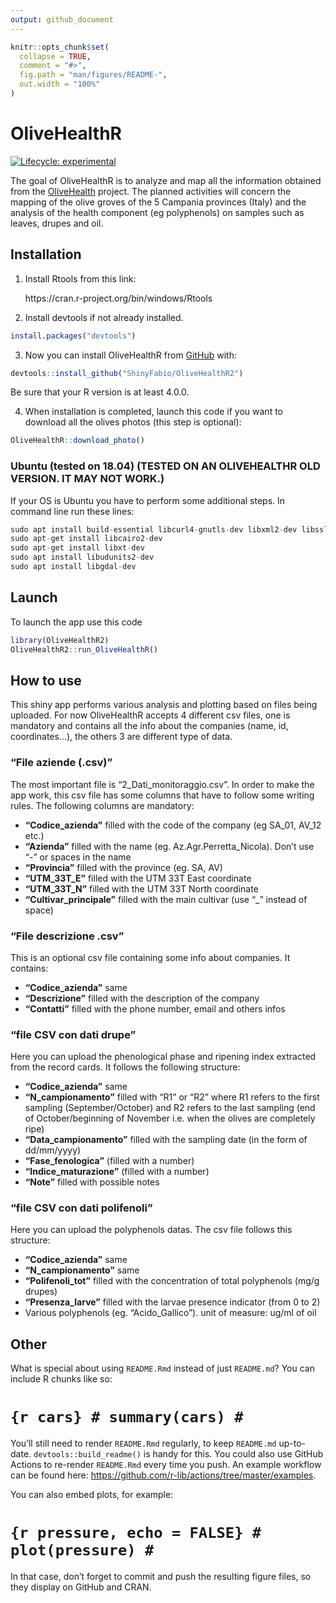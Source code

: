 ---
output: github_document
---

<!-- README.md is generated from README.Rmd. Please edit that file -->

```{r, include = FALSE}
knitr::opts_chunk$set(
  collapse = TRUE,
  comment = "#>",
  fig.path = "man/figures/README-",
  out.width = "100%"
)
```

# OliveHealthR

<!-- badges: start -->
[![Lifecycle: experimental](https://img.shields.io/badge/lifecycle-experimental-orange.svg)](https://www.tidyverse.org/lifecycle/#experimental)
<!-- badges: end -->

The goal of OliveHealthR is to analyze and map all the information obtained from the [OliveHealth](https://olivehealth.it) project. The planned activities will concern the mapping of the olive groves of the 5 Campania provinces (Italy) and the analysis of the health component (eg polyphenols) on samples such as leaves, drupes and oil.

## Installation


1. Install Rtools from this link:

    https://cran.r-project.org/bin/windows/Rtools


2. Install devtools if not already installed.

``` r
install.packages("devtools")
```


3. Now you can install OliveHealthR from [GitHub](https://github.com/ShinyFabio/OliveHealthR2) with:

``` r
devtools::install_github("ShinyFabio/OliveHealthR2")
```
Be sure that your R version is at least 4.0.0.


4. When installation is completed, launch this code if you want to download all the olives photos (this step is optional):

``` r
OliveHealthR::download_photo()
```


### Ubuntu (tested on 18.04) (TESTED ON AN OLIVEHEALTHR OLD VERSION. IT MAY NOT WORK.)

If your OS is Ubuntu you have to perform some additional steps. In command line run these lines:

``` r
sudo apt install build-essential libcurl4-gnutls-dev libxml2-dev libssl-dev   #for {devtools} library
sudo apt-get install libcairo2-dev                                            #for {Cairo} library
sudo apt-get install libxt-dev                                                #for {Cairo} library
sudo apt install libudunits2-dev                                              #for {units} library
sudo apt install libgdal-dev                                                  #for {sf} library

```


## Launch

To launch the app use this code


``` r
library(OliveHealthR2)
OliveHealthR2::run_OliveHealthR()
```

## How to use

This shiny app performs various analysis and plotting based on files being uploaded. For now OliveHealthR accepts 4 different csv files, one is mandatory and contains all the info about the companies (name, id, coordinates...), the others 3 are different type of data.

### "File aziende (.csv)"
The most important file is "2_Dati_monitoraggio.csv". In order to make the app work, this csv file has some columns that have to follow some writing rules. The following columns are mandatory:

- __"Codice_azienda"__ filled with the code of the company (eg SA_01, AV_12 etc.)
- __"Azienda"__ filled with the name (eg. Az.Agr.Perretta_Nicola). Don't use "-" or spaces in the name
- __"Provincia"__ filled with the province (eg. SA, AV)
- __"UTM_33T_E"__ filled with the UTM 33T East coordinate
- __"UTM_33T_N"__ filled with the UTM 33T North coordinate
- __"Cultivar_principale"__ filled with the main cultivar (use "_" instead of space)


### "File descrizione .csv"

This is an optional csv file containing some info about companies. It contains:

- __"Codice_azienda"__ same
- __"Descrizione"__ filled with the description of the company
- __"Contatti"__ filled with the phone number, email and others infos


### "file CSV con dati drupe"

Here you can upload the phenological phase and ripening index extracted from the record cards. It follows the following structure:

- __"Codice_azienda"__ same
- __"N_campionamento"__ filled with "R1" or "R2" where R1 refers to the first sampling (September/October) and R2 refers to the last sampling (end of October/beginning of November i.e. when the olives are completely ripe)
- __"Data_campionamento"__ filled with the sampling date (in the form of dd/mm/yyyy)
- __"Fase_fenologica"__ (filled with a number)
- __"Indice_maturazione"__ (filled with a number)
- __"Note"__ filled with possible notes

### "file CSV con dati polifenoli"

Here you can upload the polyphenols datas. The csv file follows this structure:

- __"Codice_azienda"__ same
- __"N_campionamento"__ same
- __"Polifenoli_tot"__ filled with the concentration of total polyphenols (mg/g drupes)
- __"Presenza_larve"__ filled with the larvae presence indicator (from 0 to 2)
- Various polyphenols (eg. "Acido_Gallico"). unit of measure: ug/ml of oil








## Other 

What is special about using `README.Rmd` instead of just `README.md`? You can include R chunks like so:

# ```{r cars}
# summary(cars)
# ```

You'll still need to render `README.Rmd` regularly, to keep `README.md` up-to-date. `devtools::build_readme()` is handy for this. You could also use GitHub Actions to re-render `README.Rmd` every time you push. An example workflow can be found here: <https://github.com/r-lib/actions/tree/master/examples>.

You can also embed plots, for example:

# ```{r pressure, echo = FALSE}
# plot(pressure)
# ```

In that case, don't forget to commit and push the resulting figure files, so they display on GitHub and CRAN.
